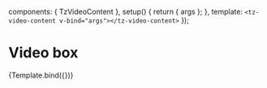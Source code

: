 

<Meta title="components/Informational/Video content" component={TzVideoContent} />

  components: { TzVideoContent },
  setup() {
    return { args };
  },
  template: `<tz-video-content v-bind="args"></tz-video-content>`
});

# Video box

<Canvas withSource="open">
  <Story
    name="Default"
    args={{
      ...videoData
    }}
    parameters={{}}
  >
    {Template.bind({})}
  </Story>
</Canvas>

<ArgsTable story="Default" />

